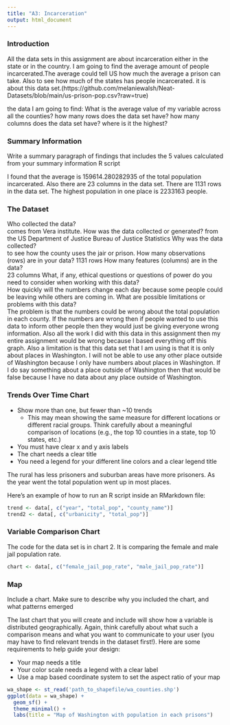 ---
title: "A3: Incarceration"
output: html_document
---

### Introduction

All the data sets in this assignment are about incarceration either in the state or in the country. I am going to find the average amount of people incarcerated.The average could tell US how much the average a prison can take. Also to see how much of the states has people incarcerated. it is about this data set.(https://github.com/melaniewalsh/Neat-Datasets/blob/main/us-prison-pop.csv?raw=true)



the data I am going to find:
What is the average value of my variable across all the counties?
how many rows does the data set have?
how many columns does the data set have?
where is it the highest?


### Summary Information

Write a summary paragraph of findings that includes the 5 values calculated from your summary information R script

I found that the average is 159614.280282935 of the total population incarcerated. Also there are 23 columns in the data set. There are 1131 rows in the data set. The highest population in one place is 2233163 people.  



### The Dataset

Who collected the data?  
comes from Vera institute. 
How was the data collected or generated?
from the US Department of Justice Bureau of Justice Statistics
Why was the data collected?  
to see how the county uses the jair or prison.
How many observations (rows) are in your data?
1131 rows
How many features (columns) are in the data?  
23 columns
What, if any, ethical questions or questions of power do you need to consider when working with this data?  
How quickly will the numbers change each day because some people could be leaving while others are coming in. 
What are possible limitations or problems with this data?   
The problem is that the numbers could be wrong about the total population in each county.
If the numbers are wrong then if people wanted to use this data to inform other people then they would just be giving everyone wrong information. Also all the work I did with this data in this assignment then my entire assignment would be wrong because I based everything off this graph. Also a limitation is that this data set that I am using is that it is only about places in Washington. I will not be able to use any other place outside of Washington because I only have numbers about places in Washington. If I do say something about a place outside of Washington then that would be false because I have no data about any place outside of Washington.


### Trends Over Time Chart

- Show more than one, but fewer than ~10 trends
  - This may mean showing the same measure for different locations or different racial groups. Think carefully about a meaningful comparison of locations (e.g., the top 10 counties in a state, top 10 states, etc.)
- You must have clear x and y axis labels
- The chart needs a clear title 
- You need a legend for your different line colors and a clear legend title

The rural has less prisoners and suburban areas have more prisoners. 
As the year went the total population went up in most places. 





Here's an example of how to run an R script inside an RMarkdown file:

``````{r, echo = FALSE, code = readLines("chart1_example.R")}
trend <- data[, c("year", "total_pop", "county_name")]
trend2 <- data[, c("urbanicity", "total_pop")]
``````

### Variable Comparison Chart

The code for the data set is in chart 2. It is comparing the female and male jail population rate. 

``````{r, echo = FALSE, code = readLines("chart2_example.R")}
chart <- data[, c("female_jail_pop_rate", "male_jail_pop_rate")]
``````
### Map

Include a chart. Make sure to describe why you included the chart, and what patterns emerged

The last chart that you will create and include will show how a variable is distributed geographically. Again, think carefully about what such a comparison means and what you want to communicate to your user (you may have to find relevant trends in the dataset first!). Here are some requirements to help guide your design:

- Your map needs a title
- Your color scale needs a legend with a clear label
- Use a map based coordinate system to set the aspect ratio of your map
```{r, echo = FALSE, code = readLines("chart2_example.R")}
wa_shape <- st_read('path_to_shapefile/wa_counties.shp')
ggplot(data = wa_shape) +
  geom_sf() + 
  theme_minimal() +
  labs(title = "Map of Washington with population in each prisons") 
```
